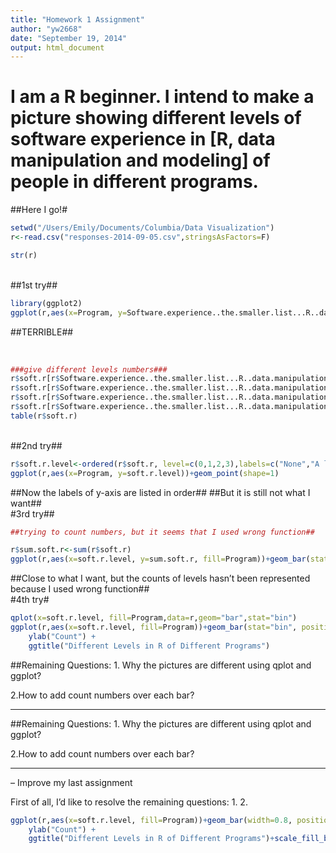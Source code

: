 ```yaml
---
title: "Homework 1 Assignment"
author: "yw2668"
date: "September 19, 2014"
output: html_document
---
```


# I am a R beginner. I intend to make a picture showing different levels of software experience in [R, data manipulation and modeling] of people in different programs. ##

##Here I go!#

```r
setwd("/Users/Emily/Documents/Columbia/Data Visualization")
r<-read.csv("responses-2014-09-05.csv",stringsAsFactors=F)

```

```r

str(r)
```
<br/>
##1st try##
```r
library(ggplot2)
ggplot(r,aes(x=Program, y=Software.experience..the.smaller.list...R..data.manipulation.and.modeling.))+geom_point(shape=1)
```

##TERRIBLE##
 
 <br/>
```r
###give different levels numbers###
r$soft.r[r$Software.experience..the.smaller.list...R..data.manipulation.and.modeling.=="Expert"]<-3
r$soft.r[r$Software.experience..the.smaller.list...R..data.manipulation.and.modeling.=="Confident"]<-2
r$soft.r[r$Software.experience..the.smaller.list...R..data.manipulation.and.modeling.=="A little"]<-1
r$soft.r[r$Software.experience..the.smaller.list...R..data.manipulation.and.modeling.=="None"]<-0
table(r$soft.r)
```
<br/>
##2nd try##
```r
r$soft.r.level<-ordered(r$soft.r, level=c(0,1,2,3),labels=c("None","A little", "Confident", "Expert"))
ggplot(r,aes(x=Program, y=soft.r.level))+geom_point(shape=1)

```

##Now the labels of y-axis are listed in order##
##But it is still not what I want##
<br/>
#3rd try##
```r
##trying to count numbers, but it seems that I used wrong function##

r$sum.soft.r<-sum(r$soft.r)
ggplot(r,aes(x=soft.r.level, y=sum.soft.r, fill=Program))+geom_bar(stat="identity", position="dodge")
```

##Close to what I want, but the counts of levels hasn't been represented because I used wrong function##
<br/>
#4th try#
```r
qplot(x=soft.r.level, fill=Program,data=r,geom="bar",stat="bin")
ggplot(r,aes(x=soft.r.level, fill=Program))+geom_bar(stat="bin", position="dodge")+xlab("Levels in R, Data Manipulation & Modeling") + 
    ylab("Count") + 
    ggtitle("Different Levels in R of Different Programs")
```


##Remaining Questions:
1. Why the pictures are different using qplot and ggplot?

2.How to add count numbers over each bar?

<hr/>

##Remaining Questions:
1. Why the pictures are different using qplot and ggplot?

2.How to add count numbers over each bar?

<hr/>
--
Improve my last assignment

First of all, I'd like to resolve the remaining questions:
1.
2.
```r

ggplot(r,aes(x=soft.r.level, fill=Program))+geom_bar(width=0.8, position="dodge", colour="black")+xlab("Levels in R, Data Manipulation & Modeling") + 
    ylab("Count") + 
    ggtitle("Different Levels in R of Different Programs")+scale_fill_brewer(palette="Pastel1")


```




